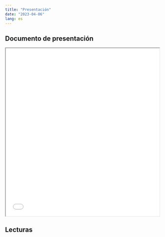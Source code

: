 ```yaml
---
title: "Presentación"
date: "2023-04-06"
lang: es
---
```


## Documento de presentación


<iframe src= 04_clase.pdf height="550" width=100% allowfullscreen="true">

</iframe> 


## Lecturas
